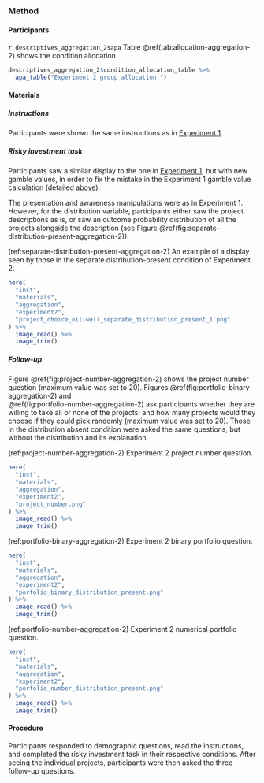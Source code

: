 ### Method

#### Participants

`r descriptives_aggregation_2$apa` Table\ \@ref(tab:allocation-aggregation-2)
shows the condition allocation.

```r
descriptives_aggregation_2$condition_allocation_table %>%
  apa_table("Experiment 2 group allocation.")
```

#### Materials

##### Instructions

Participants were shown the same instructions as in
[Experiment 1](#instructions-aggregation-1).

##### Risky investment task {#task-aggregation-2}

Participants saw a similar display to the one in
[Experiment 1](#task-aggregation-1), but with new gamble values, in order to fix
the mistake in the Experiment 1 gamble value calculation (detailed
[above](#outcome-distribution-aggregation-3)).

The presentation and awareness manipulations were as in Experiment 1. However,
for the distribution variable, participants either saw the project descriptions
as is, or saw an outcome probability distribution of all the projects alongside
the description (see
Figure\ \@ref(fig:separate-distribution-present-aggregation-2)).

(ref:separate-distribution-present-aggregation-2) An example of a display seen
by those in the separate distribution-present condition of Experiment 2.

```r
here(
  "inst",
  "materials",
  "aggregation",
  "experiment2",
  "project_choice_oil-well_separate_distribution_present_1.png"
) %>%
  image_read() %>%
  image_trim()
```

##### Follow-up {#follow-up-aggregation-2}

Figure\ \@ref(fig:project-number-aggregation-2) shows the project number question (maximum
value was set to 20). Figures\ \@ref(fig:portfolio-binary-aggregation-2) and\
\@ref(fig:portfolio-number-aggregation-2) ask participants whether they are willing to take
all or none of the projects; and how many projects would they choose if they
could pick randomly (maximum value was set to 20). Those in the distribution
absent condition were asked the same questions, but without the distribution and
its explanation.

(ref:project-number-aggregation-2) Experiment 2 project number question.

```r
here(
  "inst",
  "materials",
  "aggregation",
  "experiment2",
  "project_number.png"
) %>%
  image_read() %>%
  image_trim()
```

(ref:portfolio-binary-aggregation-2) Experiment 2 binary portfolio question.

```r
here(
  "inst",
  "materials",
  "aggregation",
  "experiment2",
  "porfolio_binary_distribution_present.png"
) %>%
  image_read() %>%
  image_trim()
```

(ref:portfolio-number-aggregation-2) Experiment 2 numerical portfolio question.

```r
here(
  "inst",
  "materials",
  "aggregation",
  "experiment2",
  "porfolio_number_distribution_present.png"
) %>%
  image_read() %>%
  image_trim()
```

#### Procedure

Participants responded to demographic questions, read the instructions, and
completed the risky investment task in their respective conditions. After seeing
the individual projects, participants were then asked the three follow-up
questions.

